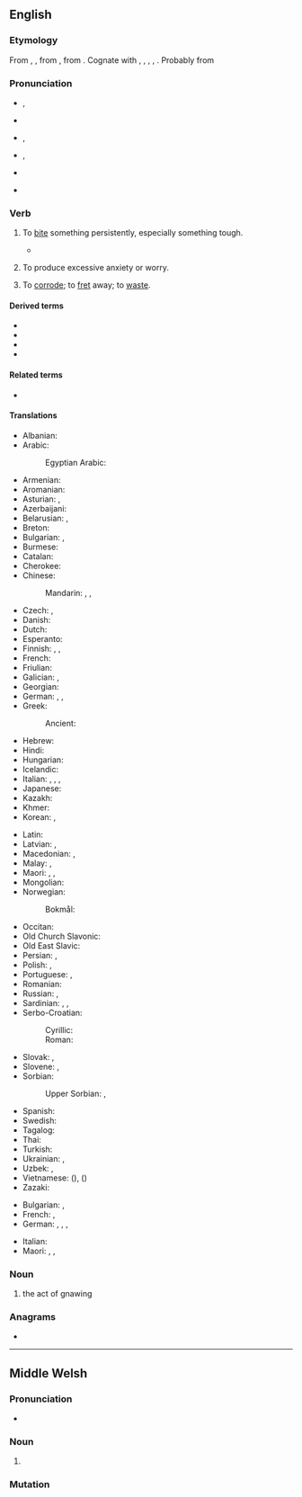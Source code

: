 ==English==

===Etymology===
From {{inh|en|enm|gnawen}}, {{m|enm|gnaȝen}}, from {{inh|en|ang|gnagan}}, from {{inh|en|gem-pro|*gnaganą}}. Cognate with {{cog|nl|knagen}}, {{cog|de|nagen}}, {{cog|nb|gnage}}, {{cog|nn|gnaga}}, {{cog|sv|gnaga}}. Probably from {{der|en|ine-pro|*gʰnēgʰ-|t=to gnaw, scratch}}

===Pronunciation===
* {{a|UK}} {{enPR|nô}}, {{IPA|en|/nɔː/}}
* {{rhymes|en|ɔː}}
* {{a|US}} {{enPR|nô}}, {{IPA|en|/nɔ/}}
* {{a|cot-caught}} {{enPR|nä}}, {{IPA|en|/nɑ/}}
* {{audio|en|en-us-gnaw.ogg|Audio (US)}}
* {{homophones|en|nor}} {{qualifier|in non-rhotic accents with the horse-hoarse merger}}

===Verb===
{{en-verb|past2=gnew|past2_qual=dialectal|past_ptc2=gnawn|past_ptc2_qual=archaic}}

# {{lb|en|ambitransitive}} To [[bite]] something persistently, especially something tough.
#: {{ux|en|The dog '''gnawed''' the bone until it broke in two.}}
#* {{RQ:Shakespeare Richard 3|I|iv|line=25|passage=Ten thousand men that fishes '''gnaw'd''' upon}}
# {{lb|en|intransitive}} To produce excessive anxiety or worry.
#: {{ux|en|Her comment '''gnawed''' at me all day and I couldn't think about anything else.}}
# To [[corrode]]; to [[fret]] away; to [[waste]].

====Derived terms====
* {{l|en|begnaw}}
* {{l|en|gnawer}}
* {{l|en|gnawable}}
* {{l|en|ungnawed}}

====Related terms====
* {{l|en|nag}}

====Translations====
{{trans-top|to bite something persistently}}
* Albanian: {{t|sq|bren}}
* Arabic: {{t|ar|نَخَرَ}}
*: Egyptian Arabic: {{t|arz|قرص|tr=ʾaraṣ}}
* Armenian: {{t+|hy|կրծել}}
* Aromanian: {{t|rup|arod}}
* Asturian: {{t|ast|royer}}, {{t|ast|roer}}
* Azerbaijani: {{t|az|gəmirmək}}
* Belarusian: {{t|be|гры́зці|impf|sc=Cyrl}}, {{t|be|глада́ць|impf}}
* Breton: {{t+|br|krignat}}
* Bulgarian: {{t+|bg|гриза́|impf|sc=Cyrl}}, {{t|bg|гло́жда|impf}}
* Burmese: {{t+|my|တွပ်}}
* Catalan: {{t+|ca|rosegar}}
* Cherokee: {{t|chr|ᎠᏍᎪᎩᎠ}}
* Chinese:
*: Mandarin: {{t+|cmn|啃|tr=kěn|sc=Hani}}, {{t+|cmn|咬|tr=yǎo|sc=Hani}}, {{t+|cmn|噬|tr=shì|sc=Hani}}
* Czech: {{t|cs|hlodat|impf}}, {{t|cs|hryzat|impf}}
* Danish: {{t|da|gnave}}
* Dutch: {{t+|nl|knagen}}
* Esperanto: {{t|eo|ronĝi}}
* Finnish: {{t|fi|jyrsiä}}, {{t+|fi|jäytää}}, {{t+|fi|kalvaa}}
* French: {{t+|fr|ronger}}
* Friulian: {{t|fur|roseâ}}
* Galician: {{t|gl|roer}}, {{t+|gl|rillar}}
* Georgian: {{t-needed|ka}}
* German: {{t+|de|nagen}}, {{t+|de|kauen}}, {{t+|de|knabbern}}
* Greek: {{t+|el|ροκανίζω}}
*: Ancient: {{t|grc|τρώγω}}
* Hebrew: {{t+|he|כִּרְסֵם|tr=kirsém|sc=Hebr}}
* Hindi: {{t+|hi|कुतरना}}
* Hungarian: {{t+|hu|rág}}
* Icelandic: {{t+|is|naga}}
* Italian: {{t+|it|rodere}}, {{t+|it|rosicchiare}}, {{t|it|mordicchiare}}, {{t+|it|rosicare}}
* Japanese: {{t+|ja|齧る|tr=かじる, kajiru|sc=Jpan}}
* Kazakh: {{t|kk|кеміру}}
* Khmer: {{t+|km|កកេរ}}
* Korean: {{t+|ko|쏠다}}, {{t|ko|물어뜯다}}
{{trans-mid}}
* Latin: {{t|la|rōdō}}
* Latvian: {{t+|lv|kost}}, {{t|lv|krimst}}
* Macedonian: {{t|mk|гризе|impf|sc=Cyrl}}, {{t|mk|глода|impf}}
* Malay: {{t|ms|unggis}}, {{t|ms|kerumit}}
* Maori: {{t|mi|ngūngū}}, {{t|mi|ngau}}, {{t|mi|kakati}}
* Mongolian: {{t+|mn|мэрэх|sc=Cyrl}}
* Norwegian:
*: Bokmål: {{t|nb|gnage}}
* Occitan: {{t+|oc|rosegar}}
* Old Church Slavonic: {{t|cu|грꙑзти|impf|sc=Cyrs}}
* Old East Slavic: {{t|orv|грызти|impf}}
* Persian: {{t+|fa|خاییدن|tr=xâyidan|sc=fa-Arab}}, {{t|fa|خسیدن|tr=xasidan|sc=fa-Arab}}
* Polish: {{t+|pl|gryźć|impf}}, {{t|pl|głodać|impf}}
* Portuguese: {{t+|pt|roer}}, {{t+|pt|morder}}
* Romanian: {{t+|ro|roade}}
* Russian: {{t+|ru|грызть|impf}}, {{t+|ru|глода́ть|impf}}
* Sardinian: {{t|sc|rodere}}, {{t|sc|arroere}}, {{t|sc|roere}}
* Serbo-Croatian:
*: Cyrillic: {{t|sh|глодати|impf}}
*: Roman: {{t+|sh|glodati|impf}}
* Slovak: {{t|sk|hlodať|impf}}, {{t|sk|hrýzť|impf}}
* Slovene: {{t+|sl|gristi|impf}}, {{t+|sl|glódati|impf}}
* Sorbian:
*: Upper Sorbian: {{t|hsb|hłodać|impf}}, {{t|hsb|hryzać|impf}}
* Spanish: {{t+|es|roer}}
* Swedish: {{t+|sv|gnaga}}
* Tagalog: {{l|tl|ngatngat}}
* Thai: {{t+|th|แทะ}}
* Turkish: {{t+|tr|kemirmek}}
* Ukrainian: {{t|uk|гри́зти|impf|sc=Cyrl}}, {{t|uk|глода́ти|impf}}
* Uzbek: {{t+|uz|gʻajimoq}}, {{t+|uz|kemirmoq}}
* Vietnamese: {{t+|vi|cắn}} ({{t|vi|哏|sc=Hani}}), {{t+|vi|nhằn}} ({{t|vi|㘖|sc=Hani}})
* Zazaki: {{t|zza|koçen}}
{{trans-bottom}}

{{trans-top|to produce anxiety or worry}}
* Bulgarian: {{t+|bg|глождя|sc=Cyrl}}, {{t+|bg|терзая|sc=Cyrl}}
* French: {{t+|fr|harceler}}, {{t+|fr|préoccuper}}
* German: {{t+|de|nagen}}, {{t+|de|verfolgen}}, {{t+|de|umtreiben}}, {{t+|de|beschäftigen}}
{{trans-mid}}
* Italian: {{t+|it|rodere}}
* Maori: {{t|mi|kunāwhea}}, {{t|mi|whakakūnawheke}}, {{t|mi|kinikini}}
{{trans-bottom}}

===Noun===
{{en-noun}}

# the act of gnawing
#: {{ux|en|have a '''gnaw''' of a bone}}

===Anagrams===
* {{anagrams|en|a=agnw|AgNW|Ngwa|Wang|g'wan|gawn|gwan|wang}}

----

==Middle Welsh==

===Pronunciation===
* {{IPA|wlm|/ɡnau̯/}}

===Noun===
{{head|wlm|mutated noun}}

# {{soft mutation of|wlm|knaw}}

===Mutation===
{{wlm-mutation|k|naw}}
